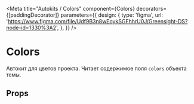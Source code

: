 
<Meta
    title="Autokits / Colors"
    component={Colors}
    decorators={[paddingDecorator]}
    parameters={{
        design: {
            type: 'figma',
            url: 'https://www.figma.com/file/Udf9B3n8wEoykSGFhhrU0J/Greensight-DS?node-id=1330%3A2',
        },
    }}
/>

# Colors

<Preview>
    <Story name="basic">
        <Colors />
    </Story>
</Preview>

Автокит для цветов проекта. Читает содержимое поля `colors` объекта темы.

## Props

<Props of={Colors} />
